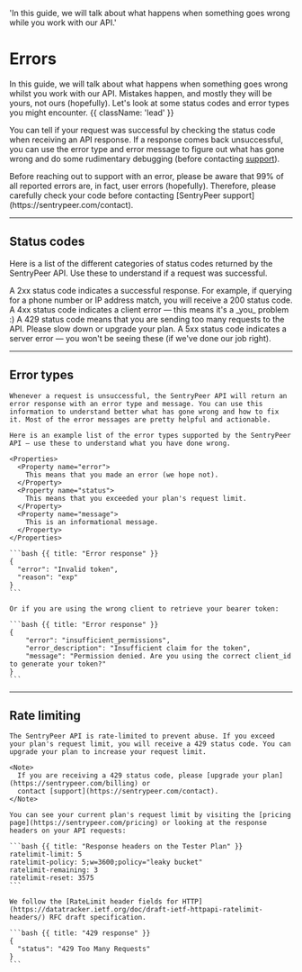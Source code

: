   'In this guide, we will talk about what happens when something goes wrong while you work with our API.'

# Errors

In this guide, we will talk about what happens when something goes wrong whilst you work with our API. Mistakes happen, and mostly they will be yours, not ours (hopefully). Let's look at some status codes and error types you might encounter. {{ className: 'lead' }}

You can tell if your request was successful by checking the status code when receiving an API response. If a response comes back unsuccessful, you can use the error type and error message to figure out what has gone wrong and do some rudimentary debugging (before contacting [support](https://sentrypeer.com/contact)).

<Note>
  Before reaching out to support with an error, please be aware that 99% of all
  reported errors are, in fact, user errors (hopefully). Therefore, please carefully check
  your code before contacting [SentryPeer support](https://sentrypeer.com/contact).
</Note>

---

## Status codes

Here is a list of the different categories of status codes returned by the SentryPeer API. Use these to understand if a request was successful.

<Properties>
  <Property name="2xx">
    A 2xx status code indicates a successful response. For example, if querying for a phone number or IP address match, you will receive a 200 status code.
  </Property>
  <Property name="4xx">
    A 4xx status code indicates a client error — this means it's a _you_
    problem :)
  </Property>
  <Property name="429">
    A 429 status code means that you are sending too many requests to the API. Please slow down or upgrade your plan.
  </Property>
  <Property name="5xx">
    A 5xx status code indicates a server error — you won't be seeing these (if we've done our job right).
  </Property>
</Properties>

---

## Error types

<Row>
  <Col>

    Whenever a request is unsuccessful, the SentryPeer API will return an error response with an error type and message. You can use this information to understand better what has gone wrong and how to fix it. Most of the error messages are pretty helpful and actionable.

    Here is an example list of the error types supported by the SentryPeer API — use these to understand what you have done wrong.

    <Properties>
      <Property name="error">
        This means that you made an error (we hope not).
      </Property>
      <Property name="status">
        This means that you exceeded your plan's request limit.
      </Property>
      <Property name="message">
        This is an informational message.
      </Property>
    </Properties>

  </Col>
  <Col>

    ```bash {{ title: "Error response" }}
    {
      "error": "Invalid token",
      "reason": "exp"
    }
    ```

    Or if you are using the wrong client to retrieve your bearer token:

    ```bash {{ title: "Error response" }}
    {
        "error": "insufficient_permissions",
        "error_description": "Insufficient claim for the token",
        "message": "Permission denied. Are you using the correct client_id to generate your token?"
    }
    ```

  </Col>
</Row>

---

## Rate limiting

<Row>
  <Col>

    The SentryPeer API is rate-limited to prevent abuse. If you exceed your plan's request limit, you will receive a 429 status code. You can upgrade your plan to increase your request limit.

    <Note>
      If you are receiving a 429 status code, please [upgrade your plan](https://sentrypeer.com/billing) or
      contact [support](https://sentrypeer.com/contact).
    </Note>

    You can see your current plan's request limit by visiting the [pricing page](https://sentrypeer.com/pricing) or looking at the response headers on your API requests:

    ```bash {{ title: "Response headers on the Tester Plan" }}
    ratelimit-limit: 5
    ratelimit-policy: 5;w=3600;policy="leaky bucket"
    ratelimit-remaining: 3
    ratelimit-reset: 3575
    ```

    We follow the [RateLimit header fields for HTTP](https://datatracker.ietf.org/doc/draft-ietf-httpapi-ratelimit-headers/) RFC draft specification.

  </Col>
  <Col>

    ```bash {{ title: "429 response" }}
    {
      "status": "429 Too Many Requests"
    }
    ```

  </Col>
</Row>

